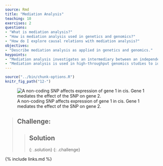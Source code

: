 ```yaml
---
source: Rmd
title: "Mediation Analysis"
teaching: 10
exercises: 2
questions:
- "What is mediation analysis?"
- "How is mediation analysis used in genetics and genomics?"
- "How do I explore causal relations with mediation analysis?"
objectives:
- "Describe mediation analysis as applied in genetics and genomics."
keypoints:
- "Mediation analysis investigates an intermediary between an independent variable and its effect on a dependent variable."
- "Mediation analysis is used in high-throughput genomics studies to identify molecular phenotypes, such as gene expression or methylation traits, that mediate the effect of genetic variation on disease phenotypes or other outcomes of interest." 
---
```


```r
source("../bin/chunk-options.R")
knitr_fig_path("12-")
```

![A non-coding SNP affects expression of gene 1 in cis. Gene 1 mediates the effect of the SNP on gene 2.](../fig/mediator-gene1.png)


> ## Challenge: 
>
> > ## Solution
> >
> > 
> > 
> > 
> {: .solution}
{: .challenge}


{% include links.md %}
